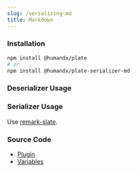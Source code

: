 ```yaml
---
slug: /serializing-md
title: Markdown
---
```


### Installation

```bash npm2yarn
npm install @humandx/plate
# or
npm install @humandx/plate-serializer-md
```

### Deserializer Usage


<SerializingMdSandpack />

### Serializer Usage

Use [remark-slate](https://github.com/hanford/remark-slate).

### Source Code

- [Plugin](https://github.com/udecode/plate/blob/main/packages/serializers/md/src/deserializer/createDeserializeMdPlugin.ts)
- [Variables](https://github.com/udecode/plate/blob/main/examples/src)

